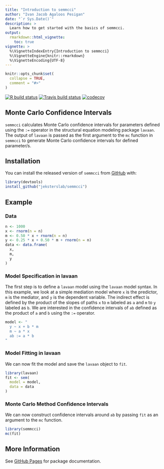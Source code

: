 ```yaml
---
title: "Introduction to semmcci"
author: "Ivan Jacob Agaloos Pesigan"
date: "`r Sys.Date()`"
description: >
  Learn how to get started with the basics of semmcci.
output:
  rmarkdown::html_vignette:
    toc: true
vignette: >
  %\VignetteIndexEntry{Introduction to semmcci}
  %\VignetteEngine{knitr::rmarkdown}
  %\VignetteEncoding{UTF-8}
---
```


```r
knitr::opts_chunk$set(
  collapse = TRUE,
  comment = "#>"
)
```

<!-- badges: start -->
[![R build status](https://github.com/jeksterslab/semmcci/workflows/R-CMD-check/badge.svg?branch=master)](https://github.com/jeksterslab/semmcci/actions?workflow=R-CMD-check)
[![Travis build status](https://travis-ci.com/jeksterslab/semmcci.svg?branch=master)](https://travis-ci.com/jeksterslab/semmcci)
[![codecov](https://codecov.io/github/jeksterslab/semmcci/branch/master/graphs/badge.svg)](https://codecov.io/github/jeksterslab/semmcci) 
<!-- badges: end -->

## Monte Carlo Confidence Intervals

`semmcci` calculates Monte Carlo confidence intervals
for parameters defined using the `:=` operator
in the structural equation modeling package `lavaan`.
The output of `lavaan` is passed as the first argument
to the `mc` function in `semmcci`
to generate Monte Carlo confidence intervals
for defined parameter/s.

## Installation

You can install the released version of `semmcci` from [GitHub](https://github.com/jeksterslab/semmcci) with:

```r
library(devtools)
install_github("jeksterslab/semmcci")
```

## Example

### Data

```r
n <- 1000
x <- rnorm(n = n)
m <- 0.50 * x + rnorm(n = n)
y <- 0.25 * x + 0.50 * m + rnorm(n = n)
data <- data.frame(
  x,
  m,
  y
)
```

### Model Specification in lavaan

The first step is to define a `lavaan` model
using the `lavaan` model syntax.
In this example, we look at a simple mediation model
where `x` is the predictor, `m` is the mediator, and `y` is the dependent variable.
The indirect effect is defined by the product of the slopes
of paths `x` to `m` labeled as `a` and `m` to `y` labeled as `b`.
We are interested in the confidence intervals of `ab`
defined as the product of `a` and `b` using the `:=` operator.

```r
model <- "
  y ~ x + b * m
  m ~ a * x
  ab := a * b
"
```

### Model Fitting in lavaan

We can now fit the model and save the `lavaan` object to `fit`.

```r
library(lavaan)
fit <- sem(
  model = model,
  data = data
)
```

### Monte Carlo Method Confidence Intervals

We can now construct confidence intervals around `ab` by passing `fit` as an argument to the `mc` function.

```r
library(semmcci)
mc(fit)
```

## More Information

See [GitHub Pages](https://jeksterslab.github.io/semmcci/index.html)
for package documentation.
